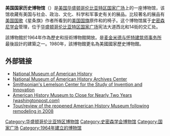 {{Infobox Museum
|name          = 美国国家历史博物馆<br>National Museum of American History
|image         = Aerial view of National Museum of American History.jpg         
|established   = 1964年
|pushpin_map   = United States Washington, D.C. central
|map_caption   = 
|latitude      = 38.8913
|longitude     = -77.03
|coordinates_region  = US-DC
|coordinates_display = inline,title
|location      = [[美国|美国]][[华盛顿哥伦比亚特区|华盛顿哥伦比亚特区]]
|type          = [[博物馆|博物馆]]
|visitors      = 
|director      = {{link-en|约翰·格雷 (博物馆馆长)|John Gray (museum administrator)|约翰·格雷}}
|architect     =[[麦金米德与怀特建筑师事务所|麦金米德与怀特建筑师事务所]]
|publictransit = [[File:WMATA_Metro_Logo.svg|15px]] {{color box|#{{WMATA color|Blue}}}} {{color box|#{{WMATA color|Orange}}}} [[史密森尼站|史密森尼站]]或[[聯邦三角站|聯邦三角站]]
|website= {{URL|http://americanhistory.si.edu/}}
}}
'''美国国家历史博物馆'''（{{lang-en|National Museum of American History}}）是[[美国|美国]][[华盛顿哥伦比亚特区|华盛顿哥伦比亚特区]][[国家广场|国家广场]]上的一座博物馆，该馆收藏有美国与社会、政治、文化、科学和军事史有关的展品。比较著名的展品有[[美国国歌|美国国歌]]《星条旗》作者所看到的[[美国国旗|美国国旗]]原件和{{link-en|阿尔奇·邦克|Archie Bunker}}的椅子。这个博物馆属于[[史密森尼学会|史密森尼学会]]管理，位于[[华盛顿哥伦比亚特区|华盛顿哥伦比亚特区]][[国家广场|国家广场]]宪法大道西北和14街的交汇处。


該博物館於1964年作為歷史和技術博物館開放。是[[麦金米德与怀特建筑师事务所|麦金米德与怀特建筑师事务所]]最後設計的建築之一。1980年，該博物館更名為美國國家歷史博物館。

==外部链接==
{{Commons category|National Museum of American History}}
*[http://americanhistory.si.edu/ National Museum of American History]
*[https://web.archive.org/web/20120709135412/http://americanhistory.si.edu/about/dept-detail.cfm?deptkey=31 National Museum of American History Archives Center]
*[https://web.archive.org/web/20101111055745/http://invention.smithsonian.org//downloads/fa_cohc_tr_mauc730223.pdf Smithsonian's Lemelson Center for the Study of Invention and Innovation]
*[http://www.washingtonpost.com/wp-dyn/content/article/2006/04/12/AR2006041201278.html American History Museum to Close for Nearly Two Years (washingtonpost.com)]
*[http://www.patrolmag.com/arts/1040/history-gets-a-revision Tour/review of the reopened American History Museum following remodeling in 2008]

{{史密森尼学会}}
{{Authority control}}
[[Category:华盛顿哥伦比亚特区博物馆|Category:华盛顿哥伦比亚特区博物馆]]
[[Category:史密森学会博物馆|Category:史密森学会博物馆]]
[[Category:国家广场|Category:国家广场]]
[[Category:1964年建立的博物馆|Category:1964年建立的博物馆]]